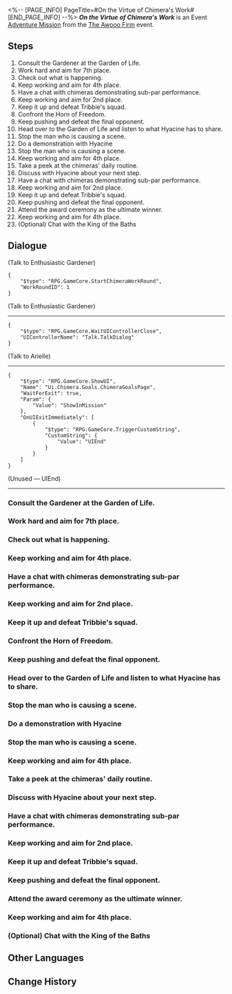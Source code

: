 <%-- [PAGE_INFO]
PageTitle=#On the Virtue of Chimera's Work#
[END_PAGE_INFO] --%>
{{Stub|Dialogue.}}
{{Mission Infobox
|id            = 8031101
|title         = 
|image         = {{subst:void|<!--$UPLOAD:<<SpriteOutput/Chronicle/8031101_f.png>-<Mission On the Virtue of Chimera's Work Stelle.png>-<Fate's Atlas Images>>-->}}{{subst:void|<!--$UPLOAD:<<SpriteOutput/Chronicle/8031101_m.png>-<Mission On the Virtue of Chimera's Work Caelus.png>-<Fate's Atlas Images>>-->}}
<gallery>
Mission On the Virtue of Chimera's Work Stelle.png|Stelle
Mission On the Virtue of Chimera's Work Caelus.png|Caelus
</gallery>
|type          = Adventure
|event_name    = The Awooo Firm
|chapter       = The Awooo Firm
|requirements  = [[Trailblaze Mission]] ''[[Passage, Reveal the Past Once More]]'' completed
|summary       = The soon-to-be-dissolved chimera squad, under your leadership, defeated numerous opponents one after another, earning the title of the strongest. Your legacy as an administrator will be forever remembered by all the chimeras of the Garden of Life.
|characters    = Trailblazer
|startLocation = [[Amphoreus]] - [["Eternal Holy City" Okhema]]
|world         = Amphoreus
|area          = "Eternal Holy City" Okhema
|prev          = 
|next          = On the Virtue of Chimera's Work: Epilogue
|rewards       = Stellar Jade*30; Traveler's Guide*2; Refined Aether*2; Lost Crystal*2; "Work Champion" Medal*1; Credit*30,000
}}
'''''On the Virtue of Chimera's Work''''' is an Event [[Adventure Mission]] from the [[The Awooo Firm]] event.

==Steps==
# Consult the Gardener at the Garden of Life.
# Work hard and aim for 7th place.
# Check out what is happening.
# Keep working and aim for 4th place.
# Have a chat with chimeras demonstrating sub-par performance.
# Keep working and aim for 2nd place.
# Keep it up and defeat Tribbie's squad.
# Confront the Horn of Freedom.
# Keep pushing and defeat the final opponent.
# Head over to the Garden of Life and listen to what Hyacine has to share.
# Stop the man who is causing a scene.
# Do a demonstration with Hyacine
# Stop the man who is causing a scene.
# Keep working and aim for 4th place.
# Take a peek at the chimeras' daily routine.
# Discuss with Hyacine about your next step.
# Have a chat with chimeras demonstrating sub-par performance.
# Keep working and aim for 2nd place.
# Keep it up and defeat Tribbie's squad.
# Keep pushing and defeat the final opponent.
# Attend the award ceremony as the ultimate winner.
# Keep working and aim for 4th place.
# (Optional) Chat with the King of the Baths

<!--
==Gameplay Notes==

--><!--
==Trial Character==

-->
==Dialogue==
{{Stub Dialogue}}

;(Talk to Enthusiastic Gardener)
<pre>{
	"$type": "RPG.GameCore.StartChimeraWorkRound",
	"WorkRoundID": 1
}</pre>

;(Talk to Enthusiastic Gardener)
----
<pre>{
	"$type": "RPG.GameCore.WaitUIControllerClose",
	"UIControllerName": "Talk.TalkDialog"
}</pre>

;(Talk to Arielle)
----
<pre>{
	"$type": "RPG.GameCore.ShowUI",
	"Name": "Ui.Chimera.Goals.ChimeraGoalsPage",
	"WaitForExit": true,
	"Param": {
		"Value": "ShowInMission"
	},
	"OnUIExitImmediately": [
		{
			"$type": "RPG.GameCore.TriggerCustomString",
			"CustomString": {
				"Value": "UIEnd"
			}
		}
	]
}</pre>
;(Unused &mdash; UIEnd)
----
{{Dialogue End}}

===Consult the Gardener at the Garden of Life.{{subst:void|<!--803110124-->}}===
{{Mission Description|type=adventure|location="Eternal Holy City" Okhema|update|While you have been tasked with overseeing this chimera squad, what exactly should you do...? Perhaps it is time to check with the Gardener.}}
{{Dialogue Start}}
{{Dialogue End}}

===Work hard and aim for 7th place.{{subst:void|<!--803110106-->}}===
{{Mission Description|type=adventure|location="Eternal Holy City" Okhema|update|The situation is even worse than you imagined... Take charge of your chimeras, keep the team together, and save the day!}}
{{Dialogue Start}}
{{Dialogue End}}

===Check out what is happening.{{subst:void|<!--803110108-->}}===
{{Mission Description|type=adventure|location="Eternal Holy City" Okhema|update|A man has followed the Alpha Chimera to the Garden and is desperately asking it to join his team. Go there and find out what is going on.}}
{{Dialogue Start}}
{{Dialogue End}}

===Keep working and aim for 4th place.{{subst:void|<!--803110109-->}}===
{{Mission Description|type=adventure|location="Eternal Holy City" Okhema|update|When a worthy challenger shows up, don't shy away. Put in the effort and defeat this rival fair and square!}}
{{Dialogue Start}}
{{Dialogue End}}

===Have a chat with chimeras demonstrating sub-par performance.{{subst:void|<!--803110132-->}}===
{{Mission Description|type=adventure|location="Eternal Holy City" Okhema|update|The smoother things go, the less room there is for slacking off. It is time to motivate your team!}}
{{Dialogue Start}}
{{Dialogue End}}

===Keep working and aim for 2nd place.{{subst:void|<!--803110115-->}}===
{{Mission Description|type=adventure|location="Eternal Holy City" Okhema|update|Now that all the internal issues are sorted out, let's get back to work!}}
{{Dialogue Start}}
{{Dialogue End}}

===Keep it up and defeat Tribbie's squad.{{subst:void|<!--803110116-->}}===
{{Mission Description|type=adventure|location="Eternal Holy City" Okhema|update|Surprisingly, Tribbie's chimera squad secured second place... But there's still time to turn the tables. Work hard and outperform her squad!}}
{{Dialogue Start}}
{{Dialogue End}}

===Confront the Horn of Freedom.{{subst:void|<!--803110119-->}}===
{{Mission Description|type=adventure|location="Eternal Holy City" Okhema|update|A group of chimeras has suddenly broken into the Garden of Life. Hurry there and figure out what is happening. By the way, isn't the chimera calling itself the "Horn of Freedom" the former leader of your squad!?}}
{{Dialogue Start}}
{{Dialogue End}}

===Keep pushing and defeat the final opponent.{{subst:void|<!--803110120-->}}===
{{Mission Description|type=adventure|location="Eternal Holy City" Okhema|update|This chimera has gone to great lengths to challenge you. Show it what you are truly capable of and give it your best shot!}}
{{Dialogue Start}}
{{Dialogue End}}

===Head over to the Garden of Life and listen to what Hyacine has to share.{{subst:void|<!--803110101-->}}===
{{Mission Description|type=adventure|location="Eternal Holy City" Okhema|update|Hyacine, the healer from the Twilight Courtyard, needs your presence at the Garden of Life. Head there and listen to what she has to say!}}
{{Dialogue Start}}
{{Dialogue End}}

===Stop the man who is causing a scene.{{subst:void|<!--803110102-->}}===
{{Mission Description|type=adventure|location="Eternal Holy City" Okhema|update|Someone is causing a scene in the Garden! Join Hyacine in stopping the furious man.}}
{{Dialogue Start}}
{{Dialogue End}}

===Do a demonstration with Hyacine{{subst:void|<!--803110103-->}}===
{{Dialogue Start}}
{{Dialogue End}}

===Stop the man who is causing a scene.{{subst:void|<!--803110104-->}}===
{{Dialogue Start}}
{{Dialogue End}}

===Keep working and aim for 4th place.{{subst:void|<!--803110110-->}}===
{{Mission Description|type=adventure|location="Eternal Holy City" Okhema|update|When a worthy challenger shows up, don't shy away. Put in the effort and defeat this rival fair and square!}}
{{Dialogue Start}}
{{Dialogue End}}

===Take a peek at the chimeras' daily routine.{{subst:void|<!--803110111-->}}===
{{Mission Description|type=adventure|location="Eternal Holy City" Okhema|update|The Alpha Chimera mentioned some doubts circulating within the team lately. It might be time to look into the daily routines of those chimeras.}}
{{Dialogue Start}}
{{Dialogue End}}

===Discuss with Hyacine about your next step.{{subst:void|<!--803110112-->}}===
{{Mission Description|type=adventure|location="Eternal Holy City" Okhema|update|The chimeras in the team are getting a bit too carried away. Talk with Hyacine to figure out a solution.}}
{{Dialogue Start}}
{{Dialogue End}}

===Have a chat with chimeras demonstrating sub-par performance.{{subst:void|<!--803110113-->}}===
{{Mission Description|type=adventure|location="Eternal Holy City" Okhema|update|The smoother things go, the less room there is for slacking off. It is time to motivate your team!}}
{{Dialogue Start}}
{{Dialogue End}}

===Keep working and aim for 2nd place.{{subst:void|<!--803110114-->}}===
{{Mission Description|type=adventure|location="Eternal Holy City" Okhema|update|Now that all the internal issues are sorted out, let's get back to work!}}
{{Dialogue Start}}
{{Dialogue End}}

===Keep it up and defeat Tribbie's squad.{{subst:void|<!--803110117-->}}===
{{Mission Description|type=adventure|location="Eternal Holy City" Okhema|update|Surprisingly, Tribbie's chimera squad secured second place... But there's still time to turn the tables. Work hard and outperform her squad!}}
{{Dialogue Start}}
{{Dialogue End}}

===Keep pushing and defeat the final opponent.{{subst:void|<!--803110121-->}}===
{{Mission Description|type=adventure|location="Eternal Holy City" Okhema|update|This chimera has gone to great lengths to challenge you. Show it what you are truly capable of and give it your best shot!}}
{{Dialogue Start}}
{{Dialogue End}}

===Attend the award ceremony as the ultimate winner.{{subst:void|<!--803110122-->}}===
{{Mission Description|type=adventure|location="Eternal Holy City" Okhema|update|Your team has emerged as the top team in the Garden! Proudly raise the medal that is rightfully yours!}}
{{Dialogue Start}}
{{Dialogue End}}

===Keep working and aim for 4th place.{{subst:void|<!--803110127-->}}===
{{Mission Description|type=adventure|location="Eternal Holy City" Okhema|update|When a worthy challenger shows up, don't shy away. Put in the effort and defeat this rival fair and square!}}
{{Dialogue Start}}
{{Dialogue End}}

===(Optional) Chat with the King of the Baths{{subst:void|<!--803110134-->}}===
{{Mission Description|type=adventure|location="Eternal Holy City" Okhema|update|Why would the King of the Baths decide to side with the chimera? Have a chat with him and listen to what he has to say.}}
{{Dialogue Start}}
{{Dialogue End}}

==Other Languages==
{{Other Languages
|en   = On the Virtue of Chimera's Work
|zhs  = 论奇美拉的工作美德
|zht  = 論奇美拉的工作美德
|ja   = キメラの仕事の美徳について
|ko   = 키메라의 작업 미덕에 관하여
|es   = Sobre la virtud del trabajo de las quimeras
|fr   = À propos des vertus du travail des chimères
|ru   = Рассуждение о добродетели работы химер
|th   = ว่าด้วยคุณธรรมการทำงานของไคเมร่า
|vi   = Luận Về Đạo Đức Công Việc của Chimera
|de   = Über den Wert der Arbeit von Chimären
|id   = Mengenai Etika Kerja Chimera
|pt   = Na Virtude do Trabalho da Quimera
}}

==Change History==
{{Change History|3.1}}
